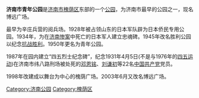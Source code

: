 '''济南市青年公园'''是[[济南市|济南市]][[槐荫区|槐荫区]]东部的一个[[公园|公园]]，为济南市最早的公园之一，现名博远广场。

最早为辛庄兵营的阅兵场。1928年被占领山东的日本军队辟为日本侨民专用公园。1934年，为在[[济南惨案|济南惨案]]中死亡的日本军人建立忠魂碑。1945年改名胜利公园以纪念[[抗日战争_(中国)|抗战胜利]]。1950年更名为青年公园。

1987年在园内建立“四五烈士纪念碑”，纪念1931年4月5日(不是与1976年的[[四五运动|四五运动]])在济南市纬八路刑场被处死的[[邓恩铭|邓恩铭]]、[[刘谦初|刘谦初]]等22名[[中国共产党|中国共产党]]党员。

1998年改建成以舞台为中心的槐荫广场。2003年6月又改名博远广场。

[[Category:济南公园|Category:济南公园]]
[[Category:槐荫区|Category:槐荫区]]